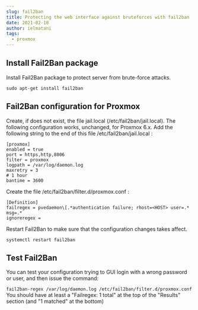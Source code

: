 ```yaml
---
slug: fail2ban
title: Protecting the web interface against bruteforces with fail2ban
date: 2021-02-18
author: ielmatani
tags:
  - proxmox
---
```


## Install Fail2Ban package
Install Fail2Ban package to protect server from brute-force attacks. 

```
sudo apt-get install fail2ban
```

## Fail2Ban configuration for Proxmox

Create, if does not exist, the file jail.local (/etc/fail2ban/jail.local).
The following configuration works, unchanged, for Proxmox 6.x.
Add the following string to the end of this file /etc/fail2ban/jail.local :
```
[proxmox]
enabled = true
port = https,http,8006
filter = proxmox
logpath = /var/log/daemon.log
maxretry = 3
# 1 hour
bantime = 3600
```
Create the file /etc/fail2ban/filter.d/proxmox.conf :

```
[Definition]
failregex = pvedaemon\[.*authentication failure; rhost=<HOST> user=.* msg=.*
ignoreregex =
```

Restart Fail2Ban to make sure that the configuration changes takes affect.

```
systemctl restart fail2ban
```

## Test Fail2Ban
You can test your configuration trying to GUI login with a wrong password or user, and then issue the command:

```fail2ban-regex /var/log/daemon.log /etc/fail2ban/filter.d/proxmox.conf```
You should have at least a "Failregex: 1 total" at the top of the "Results" section (and "1 matched" at the bottom)
